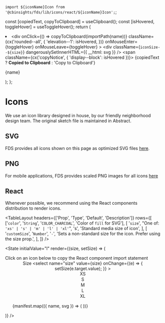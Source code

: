
  `import ${iconName}Icon from '@cbinsights/fds/lib/icons/react/${iconName}Icon';`;

  const [copiedText, copyToClipboard] = useClipboard();
  const [isHovered, toggleHover] = useToggleHover();
  return (
    <li>
      <div
        onClick={() => copyToClipboard(importPath(name))}
        className={cx('rounded--all', {
          'elevation--1': isHovered,
        })}
        onMouseEnter={toggleHover}
        onMouseLeave={toggleHover}
      >
        <div className={`iconSize--${size}`} dangerouslySetInnerHTML={{ __html: svg }} />
        <span className={cx('copyNotice', { 'display--block': isHovered })}>
          {copiedText ? <b>Copied to Clipboard</b> : 'Copy to Clipboard'}
        </span>
        <p className="wrap--singleLine--truncate type--data">{name}</p>
      </div>
    </li>
  );
};

<Meta title="Icons/Icons" />

# Icons

We use an icon library designed in house, by our friendly neighborhood design team. The
original sketch file is maintained in Abstract.

## SVG

FDS provides all icons shown on this page as optimized SVG files <a href="https://unpkg.com/browse/@cbinsights/fds/lib/icons/svg/">here</a>.

## PNG

For mobile applications, FDS provides scaled PNG images for all icons <a href="https://unpkg.com/browse/@cbinsights/fds/lib/icons/png/">here</a>

## React

Whenever possible, we recommend using the React components distribution to render icons.

<TableLayout
  headers={['Prop', 'Type', 'Default', 'Description']}
  rows={[
    ['`color`', '`String`', '`COLOR_CHARCOAL`', 'Color of `fill` for SVG'],
    [
      '`size`',
      "One of: `'xs' | 's' | 'm' | 'l' | 'xl'`",
      's',
      'Standard media size of icon',
    ],
    [
      '`customSize`',
      '`Number`',
      '`-`',
      'Sets a non-standard size for the icon. Prefer using the size prop.',
    ],
  ]}
/>

<State
  initialValue="l"
  render={(size, setSize) => (
    <section>
      <div className="bgColor--haze padding--y--s padding--x--m rounded--all">
        <Flex>
          <FlexItem align="center">
            Click on an icon below to copy the React component import statement
          </FlexItem>
          <FlexItem align="center" shrink>
            <div className="border--left padding--left">
              <label
                className="type--data flush--bottom display--inlineBlock padding--right--s"
                htmlFor="size"
              >
                Size
              </label>
              <select
                name="size"
                value={size}
                onChange={(e) => {
                  setSize(e.target.value);
                }}
              >
                <option value="xs">XS</option>
                <option value="s">S</option>
                <option value="m">M</option>
                <option value="l">L</option>
                <option value="xl">XL</option>
              </select>
            </div>
          </FlexItem>
        </Flex>
      </div>
      <ul className="resetList iconList">
        {manifest.map(({ name, svg }) => (
          <Icon name={name} svg={svg} size={size} />
        ))}
      </ul>
    </section>
  )}
/>
